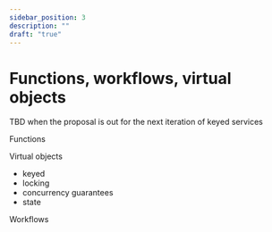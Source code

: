 ```yaml
---
sidebar_position: 3
description: ""
draft: "true"
---
```


# Functions, workflows, virtual objects

TBD when the proposal is out for the next iteration of keyed services

Functions

Virtual objects
- keyed
- locking
- concurrency guarantees
- state


Workflows


